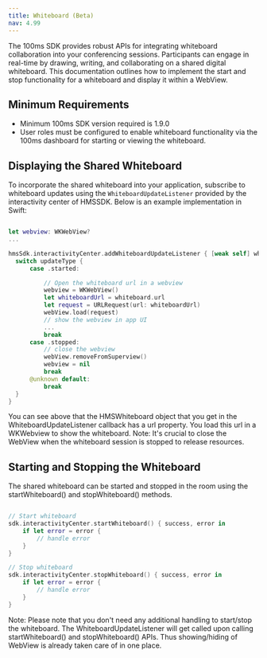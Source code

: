 ```yaml
---
title: Whiteboard (Beta)
nav: 4.99
---
```


The 100ms SDK provides robust APIs for integrating whiteboard collaboration into your conferencing sessions. Participants can engage in real-time by drawing, writing, and collaborating on a shared digital whiteboard. This documentation outlines how to implement the start and stop functionality for a whiteboard and display it within a WebView.

## Minimum Requirements

- Minimum 100ms SDK version required is 1.9.0
- User roles must be configured to enable whiteboard functionality via the 100ms dashboard for starting or viewing the whiteboard.

## Displaying the Shared Whiteboard

To incorporate the shared whiteboard into your application, subscribe to whiteboard updates using the `WhiteboardUpdateListener` provided by the interactivity center of HMSSDK. Below is an example implementation in Swift:

```swift

let webview: WKWebView?
...

hmsSdk.interactivityCenter.addWhiteboardUpdateListener { [weak self] whiteboard, updateType in
  switch updateType {
      case .started:

          // Open the whiteboard url in a webview
          webview = WKWebView()
          let whiteboardUrl = whiteboard.url
          let request = URLRequest(url: whiteboardUrl)
          webView.load(request)
          // show the webview in app UI
          ...
          break
      case .stopped:
          // close the webview
          webView.removeFromSuperview()
          webview = nil
          break
      @unknown default:
          break
  }
}
```

You can see above that the HMSWhiteboard object that you get in the WhiteboardUpdateListener callback has a url property. You load this url in a WKWebview to show the whiteboard.
Note: It's crucial to close the WebView when the whiteboard session is stopped to release resources.

## Starting and Stopping the Whiteboard

The shared whiteboard can be started and stopped in the room using the startWhiteboard() and stopWhiteboard() methods.

```swift

// Start whiteboard
sdk.interactivityCenter.startWhiteboard() { success, error in
    if let error = error {
        // handle error
    }
}

// Stop whiteboard
sdk.interactivityCenter.stopWhiteboard() { success, error in
    if let error = error {
        // handle error
    }
}
```

Note: Please note that you don't need any additional handling to start/stop the whiteboard. The WhiteboardUpdateListener will get called upon calling startWhiteboard() and stopWhiteboard() APIs. Thus showing/hiding of WebView is already taken care of in one place.
